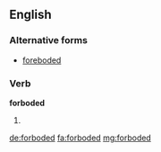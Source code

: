 ==English==

===Alternative forms===
* [[foreboded]] {{qualifier|much more commonly used}}

===Verb===
'''forboded'''

# {{past of|forbode}}

[[de:forboded]]
[[fa:forboded]]
[[mg:forboded]]